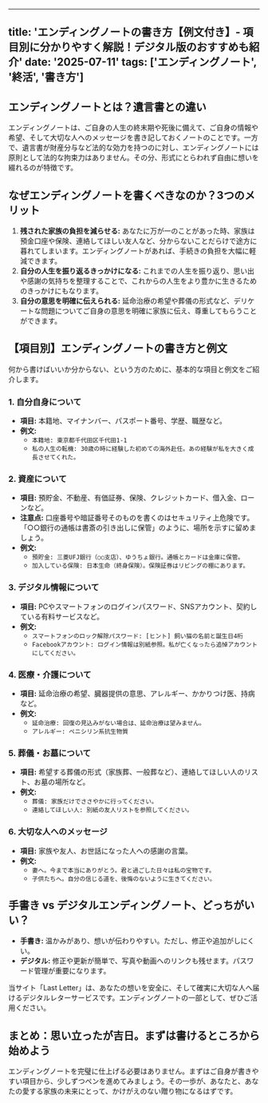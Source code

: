 
---
title: 'エンディングノートの書き方【例文付き】- 項目別に分かりやすく解説！デジタル版のおすすめも紹介'
date: '2025-07-11'
tags: ['エンディングノート', '終活', '書き方']
---

## エンディングノートとは？遺言書との違い

エンディングノートは、ご自身の人生の終末期や死後に備えて、ご自身の情報や希望、そして大切な人へのメッセージを書き記しておくノートのことです。一方で、遺言書が財産分与など法的な効力を持つのに対し、エンディングノートには原則として法的な拘束力はありません。その分、形式にとらわれず自由に想いを綴れるのが特徴です。

## なぜエンディングノートを書くべきなのか？3つのメリット

1.  **残された家族の負担を減らせる:** あなたに万が一のことがあった時、家族は預金口座や保険、連絡してほしい友人など、分からないことだらけで途方に暮れてしまいます。エンディングノートがあれば、手続きの負担を大幅に軽減できます。
2.  **自分の人生を振り返るきっかけになる:** これまでの人生を振り返り、思い出や感謝の気持ちを整理することで、これからの人生をより豊かに生きるためのきっかけにもなります。
3.  **自分の意思を明確に伝えられる:** 延命治療の希望や葬儀の形式など、デリケートな問題についてご自身の意思を明確に家族に伝え、尊重してもらうことができます。

## 【項目別】エンディングノートの書き方と例文

何から書けばいいか分からない、という方のために、基本的な項目と例文をご紹介します。

### 1. 自分自身について

*   **項目:** 本籍地、マイナンバー、パスポート番号、学歴、職歴など。
*   **例文:**
    *   `本籍地: 東京都千代田区千代田1-1`
    *   `私の人生の転機: 30歳の時に経験した初めての海外赴任。あの経験が私を大きく成長させてくれた。`

### 2. 資産について

*   **項目:** 預貯金、不動産、有価証券、保険、クレジットカード、借入金、ローンなど。
*   **注意点:** 口座番号や暗証番号そのものを書くのはセキュリティ上危険です。「○○銀行の通帳は書斎の引き出しに保管」のように、場所を示すに留めましょう。
*   **例文:**
    *   `預貯金: 三菱UFJ銀行（○○支店）、ゆうちょ銀行。通帳とカードは金庫に保管。`
    *   `加入している保険: 日本生命（終身保険）。保険証券はリビングの棚にあります。`

### 3. デジタル情報について

*   **項目:** PCやスマートフォンのログインパスワード、SNSアカウント、契約している有料サービスなど。
*   **例文:**
    *   `スマートフォンのロック解除パスワード: [ヒント] 飼い猫の名前と誕生日4桁`
    *   `Facebookアカウント: ログイン情報は別紙参照。私が亡くなったら追悼アカウントにしてください。`

### 4. 医療・介護について

*   **項目:** 延命治療の希望、臓器提供の意思、アレルギー、かかりつけ医、持病など。
*   **例文:**
    *   `延命治療: 回復の見込みがない場合は、延命治療は望みません。`
    *   `アレルギー: ペニシリン系抗生物質`

### 5. 葬儀・お墓について

*   **項目:** 希望する葬儀の形式（家族葬、一般葬など）、連絡してほしい人のリスト、お墓の場所など。
*   **例文:**
    *   `葬儀: 家族だけでささやかに行ってください。`
    *   `連絡してほしい人: 別紙の友人リストを参照してください。`

### 6. 大切な人へのメッセージ

*   **項目:** 家族や友人、お世話になった人への感謝の言葉。
*   **例文:**
    *   `妻へ。今まで本当にありがとう。君と過ごした日々は私の宝物です。`
    *   `子供たちへ。自分の信じる道を、後悔のないように生きてください。`

## 手書き vs デジタルエンディングノート、どっちがいい？

*   **手書き:** 温かみがあり、想いが伝わりやすい。ただし、修正や追加がしにくい。
*   **デジタル:** 修正や更新が簡単で、写真や動画へのリンクも残せます。パスワード管理が重要になります。

当サイト「Last Letter」は、あなたの想いを安全に、そして確実に大切な人へ届けるデジタルレターサービスです。エンディングノートの一部として、ぜひご活用ください。

## まとめ：思い立ったが吉日。まずは書けるところから始めよう

エンディングノートを完璧に仕上げる必要はありません。まずはご自身が書きやすい項目から、少しずつペンを進めてみましょう。その一歩が、あなたと、あなたの愛する家族の未来にとって、かけがえのない贈り物になるはずです。

